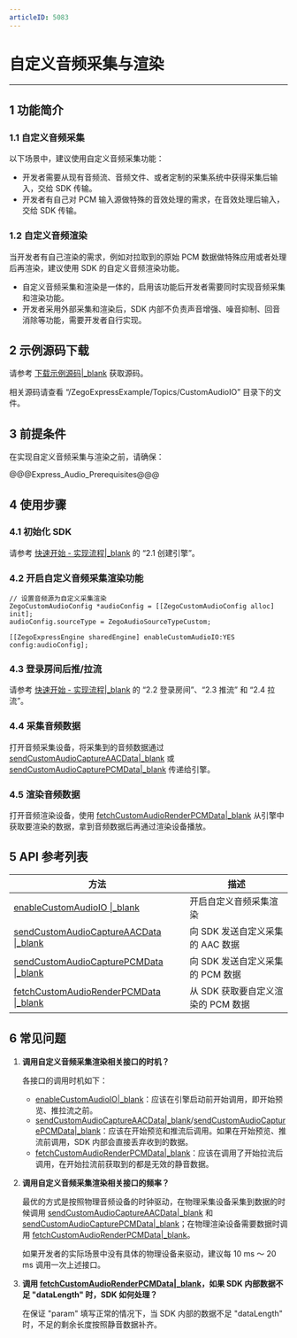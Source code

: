 ```yaml
---
articleID: 5083
---
```

# 自定义音频采集与渲染

- - -

## 1 功能简介

### 1.1 自定义音频采集

以下场景中，建议使用自定义音频采集功能：

- 开发者需要从现有音频流、音频文件、或者定制的采集系统中获得采集后输入，交给 SDK 传输。
- 开发者有自己对 PCM 输入源做特殊的音效处理的需求，在音效处理后输入，交给 SDK 传输。

### 1.2 自定义音频渲染

当开发者有自己渲染的需求，例如对拉取到的原始 PCM 数据做特殊应用或者处理后再渲染，建议使用 SDK 的自定义音频渲染功能。


<div class = 'mk-warning'>

- 自定义音频采集和渲染是一体的，启用该功能后开发者需要同时实现音频采集和渲染功能。
- 开发者采用外部采集和渲染后，SDK 内部不负责声音增强、噪音抑制、回音消除等功能，需要开发者自行实现。
</div>


## 2 示例源码下载

请参考 [下载示例源码\|_blank](#3126) 获取源码。

相关源码请查看 “/ZegoExpressExample/Topics/CustomAudioIO” 目录下的文件。

## 3 前提条件

在实现自定义音频采集与渲染之前，请确保：

@@@Express_Audio_Prerequisites@@@


## 4 使用步骤

### 4.1 初始化 SDK

请参考 [快速开始 - 实现流程\|_blank](7628#2_1) 的 “2.1 创建引擎”。

### 4.2 开启自定义音频采集渲染功能

```objc
// 设置音频源为自定义采集渲染
ZegoCustomAudioConfig *audioConfig = [[ZegoCustomAudioConfig alloc] init];
audioConfig.sourceType = ZegoAudioSourceTypeCustom;

[[ZegoExpressEngine sharedEngine] enableCustomAudioIO:YES config:audioConfig];
```

### 4.3 登录房间后推/拉流

请参考 [快速开始 - 实现流程\|_blank](7628#2_2) 的 “2.2 登录房间”、“2.3 推流” 和 “2.4 拉流”。

### 4.4 采集音频数据

打开音频采集设备，将采集到的音频数据通过 [sendCustomAudioCaptureAACData\|_blank](@sendCustomAudioCaptureAACData) 或 [sendCustomAudioCapturePCMData\|_blank](@sendCustomAudioCapturePCMData) 传递给引擎。

### 4.5 渲染音频数据

打开音频渲染设备，使用 [fetchCustomAudioRenderPCMData\|_blank](@fetchCustomAudioRenderPCMData) 从引擎中获取要渲染的数据，拿到音频数据后再通过渲染设备播放。


## 5 API 参考列表

| 方法 | 描述 |
|-------|--------|
| [enableCustomAudioIO \|_blank](/zh/api?doc=Express_Video_SDK_API~ObjectiveC_ios~class~zego-express-engine#enable-custom-audio-io-config) | 开启自定义音频采集渲染 |
| [sendCustomAudioCaptureAACData \|_blank](/zh/api?doc=Express_Video_SDK_API~ObjectiveC_ios~class~zego-express-engine#send-custom-audio-capture-aac-data-data-length-config-length-timestamp-param) | 向 SDK 发送自定义采集的 AAC 数据 |
| [sendCustomAudioCapturePCMData \|_blank](/zh/api?doc=Express_Video_SDK_API~ObjectiveC_ios~class~zego-express-engine#send-custom-audio-capture-pcm-data-data-length-param) | 向 SDK 发送自定义采集的 PCM 数据 |
| [fetchCustomAudioRenderPCMData \|_blank](/zh/api?doc=Express_Video_SDK_API~ObjectiveC_ios~class~zego-express-engine#fetch-custom-audio-render-pcm-data-data-length-param) | 从 SDK 获取要自定义渲染的 PCM 数据 |

## 6 常见问题

1. **调用自定义音频采集渲染相关接口的时机？**

    各接口的调用时机如下：
    - [enableCustomAudioIO\|_blank](@enableCustomAudioIO)：应该在引擎启动前开始调用，即开始预览、推拉流之前。
    - [sendCustomAudioCaptureAACData\|_blank](@sendCustomAudioCaptureAACData)/[sendCustomAudioCapturePCMData\|_blank](@sendCustomAudioCapturePCMData)：应该在开始预览和推流后调用。如果在开始预览、推流前调用，SDK 内部会直接丢弃收到的数据。
    - [fetchCustomAudioRenderPCMData\|_blank](@fetchCustomAudioRenderPCMData)：应该在调用了开始拉流后调用，在开始拉流前获取到的都是无效的静音数据。

2. **调用自定义音频采集渲染相关接口的频率？**

    最优的方式是按照物理音频设备的时钟驱动，在物理采集设备采集到数据的时候调用 [sendCustomAudioCaptureAACData\|_blank](@sendCustomAudioCaptureAACData) 和 [sendCustomAudioCapturePCMData\|_blank](@sendCustomAudioCapturePCMData)；在物理渲染设备需要数据时调用 [fetchCustomAudioRenderPCMData\|_blank](@fetchCustomAudioRenderPCMData)。

    如果开发者的实际场景中没有具体的物理设备来驱动，建议每 10 ms ～ 20 ms 调用一次上述接口。

3. **调用 [fetchCustomAudioRenderPCMData\|_blank](@fetchCustomAudioRenderPCMData)，如果 SDK 内部数据不足 "dataLength" 时，SDK 如何处理？**

    在保证 "param" 填写正常的情况下，当 SDK 内部的数据不足 "dataLength" 时，不足的剩余长度按照静音数据补齐。
